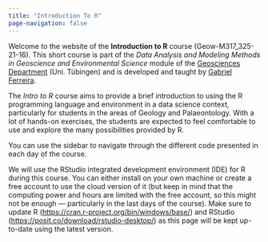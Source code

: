 ---
title: "Introduction To R"
page-navigation: false
---

Welcome to the website of the **Introduction to R** course (Geow-M317_325-21-16). 
This short course is part of the *Data Analysis and Modeling Methods in Geoscience and Environmental Science* module of the [Geosciences Department](https://uni-tuebingen.de/fakultaeten/mathematisch-naturwissenschaftliche-fakultaet/fachbereiche/geowissenschaften/fachbereich/) (Uni. Tübingen) and is developed and taught by [Gabriel Ferreira](https://www.gabrielsferreira.com).

The *Intro to R* course aims to provide a brief introduction to using the R programming language and environment in a data science context, particularly for students in the areas of Geology and Palaeontology. With a lot of hands-on exercises, the students are expected to feel comfortable to use and explore the many possibilities provided by R. 

You can use the sidebar to navigate through the different code presented in each day of the course.

We will use the RStudio integrated development environment (IDE) for R during this course. You can either install on your own machine or create a free account to use the cloud version of it (but keep in mind that the computing power and hours are limited with the free account, so this might not be enough — particularly in the last days of the course). Make sure to update R (<https://cran.r-project.org/bin/windows/base/>) and RStudio (<https://posit.co/download/rstudio-desktop/>) as this page will be kept up-to-date using the latest version.